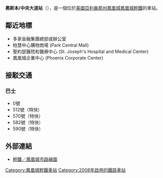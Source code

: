 {{Infobox station
|name=奧斯本/中央大道
|engname=Osborn/Central Avenue
|nametype=station
|livery=#cef2e0
|namecolour=Black
|linecolour=Purple
|location=[[美國|美國]][[亞利桑那州|亞利桑那州]][[鳳凰城|鳳凰城]]
|line=[[鳳凰城輕鐵|鳳凰城輕鐵]]
|stationhours=0500-2300
|hours=0500-2300
|connection=0號，512號 (特快)，570號 (特快)，582號 (特快)和590號 (特快)巴士路線
|openday=2008年12月27日
|stationtype=地面車站
|platformtype=[[島式月台|島式月台]]
|platform=2}}

'''奧斯本/中央大道站'''（{{lang-en|Osborn/Central Avenue station}}），是一個位於[[美國|美國]][[亞利桑那州|亞利桑那州]][[鳳凰城|鳳凰城]][[鳳凰城輕鐵|鳳凰城輕鐵]]的車站。

==鄰近地標==
*多家金融集團總部或辦公室
*柏慧中心購物商場 (Park Central Mall)
*聖約瑟醫院和醫療中心 (St. Joseph's Hospital and Medical Center)
*鳳凰城企業中心 (Phoenix Corporate Center)

==接駁交通==
===巴士===
*0號
*512號（特快）
*570號（特快）
*582號（特快）
*590號（特快）

==外部連結==
* [https://web.archive.org/web/20090126203518/http://www.valleymetro.org/images/uploads/maps_valleymetro/H-Phx_Stations.pdf 輕鐵／鳳凰城市路線圖] {{en}}

{{鳳凰城輕鐵}}
[[Category:鳳凰城輕鐵車站|Category:鳳凰城輕鐵車站]]
[[Category:2008年啟用的鐵路車站|Category:2008年啟用的鐵路車站]]